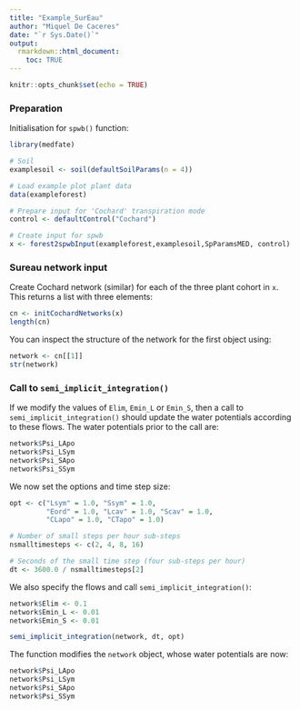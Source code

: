 ```yaml
---
title: "Example_SurEau"
author: "Miquel De Caceres"
date: "`r Sys.Date()`"
output: 
  rmarkdown::html_document:
    toc: TRUE
---
```


```r
knitr::opts_chunk$set(echo = TRUE)
```

### Preparation

Initialisation for `spwb()` function: 

```r
library(medfate)

# Soil
examplesoil <- soil(defaultSoilParams(n = 4))

# Load example plot plant data
data(exampleforest)

# Prepare input for 'Cochard' transpiration mode
control <- defaultControl("Cochard")

# Create input for spwb
x <- forest2spwbInput(exampleforest,examplesoil,SpParamsMED, control)

```

### Sureau network input

Create Cochard network (similar) for each of the three plant cohort in `x`. This returns a list with three elements:
```r
cn <- initCochardNetworks(x)
length(cn)
```

You can inspect the structure of the network for the first object using:

```r
network <- cn[[1]]
str(network)
```

### Call to `semi_implicit_integration()`

If we modify the values of `Elim`, `Emin_L`  or `Emin_S`, then a call to `semi_implicit_integration()` should update the water potentials according to these flows. The water potentials prior to the call are:
```r
network$Psi_LApo
network$Psi_LSym
network$Psi_SApo
network$Psi_SSym
```

We now set the options and time step size:
```r
opt <- c("Lsym" = 1.0, "Ssym" = 1.0, 
         "Eord" = 1.0, "Lcav" = 1.0, "Scav" = 1.0,
         "CLapo" = 1.0, "CTapo" = 1.0)

# Number of small steps per hour sub-steps
nsmalltimesteps <- c(2, 4, 8, 16)

# Seconds of the small time step (four sub-steps per hour)
dt <- 3600.0 / nsmalltimesteps[2] 
```

We also specify the flows and call `semi_implicit_integration()`:
```r
network$Elim <- 0.1
network$Emin_L <- 0.01
network$Emin_S <- 0.01

semi_implicit_integration(network, dt, opt)
```

The function modifies the `network` object, whose water potentials are now:

```r
network$Psi_LApo
network$Psi_LSym
network$Psi_SApo
network$Psi_SSym
```


